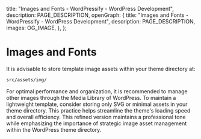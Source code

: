 
  title: "Images and Fonts - WordPressify - WordPress Development",
  description: PAGE_DESCRIPTION,
  openGraph: {
    title: "Images and Fonts - WordPressify - WordPress Development",
    description: PAGE_DESCRIPTION,
    images: OG_IMAGE,
  },
};

# Images and Fonts

It is advisable to store template image assets within your theme directory at:

```bash
src/assets/img/
```

For optimal performance and organization, it is recommended to manage other images through the Media Library of WordPress. To maintain a lightweight template, consider storing only SVG or minimal assets in your theme directory. This practice helps streamline the theme's loading speed and overall efficiency. This refined version maintains a professional tone while emphasizing the importance of strategic image asset management within the WordPress theme directory.

